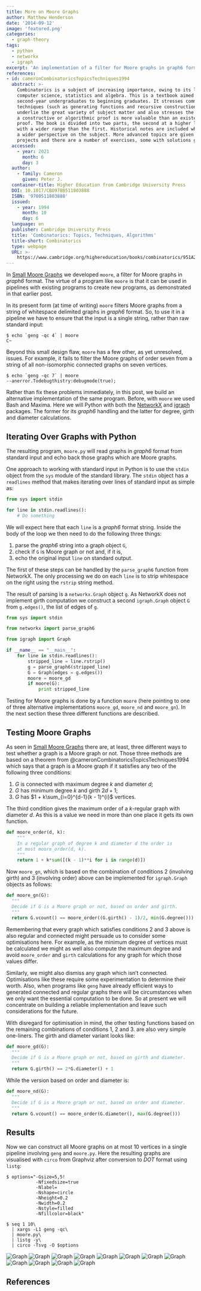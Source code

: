 ```yaml
---
title: More on Moore Graphs
author: Matthew Henderson
date: '2014-09-12'
image: 'featured.png'
categories:
  - graph-theory
tags:
  - python
  - networkx
  - igraph
excerpt: 'An implementation of a filter for Moore graphs in graph6 format in Python using the NetworkX and igraph packages'
references:
- id: cameronCombinatoricsTopicsTechniques1994
  abstract: >-
    Combinatorics is a subject of increasing importance, owing to its links with
    computer science, statistics and algebra. This is a textbook aimed at
    second-year undergraduates to beginning graduates. It stresses common
    techniques (such as generating functions and recursive construction) which
    underlie the great variety of subject matter and also stresses the fact that
    a constructive or algorithmic proof is more valuable than an existence
    proof. The book is divided into two parts, the second at a higher level and
    with a wider range than the first. Historical notes are included which give
    a wider perspective on the subject. More advanced topics are given as
    projects and there are a number of exercises, some with solutions given.
  accessed:
    - year: 2021
      month: 6
      day: 3
  author:
    - family: Cameron
      given: Peter J.
  container-title: Higher Education from Cambridge University Press
  DOI: 10.1017/CBO9780511803888
  ISBN: '9780511803888'
  issued:
    - year: 1994
      month: 10
      day: 6
  language: en
  publisher: Cambridge University Press
  title: 'Combinatorics: Topics, Techniques, Algorithms'
  title-short: Combinatorics
  type: webpage
  URL: >-
    https://www.cambridge.org/highereducation/books/combinatorics/951A2163C96B61B09140F054E021A9FE
---
```


In
[Small Moore Graphs](/post/2014/08/22/moore-graphs)
we developed
`moore`, a filter for Moore graphs in *graph6* format. The virtue of a program like
`moore` is that it can be used in pipelines with existing programs to create new
programs, as demonstrated in that earlier post.

In its present form (at time of writing) `moore` filters Moore graphs from a
string of whitespace delimited graphs in *graph6* format. So, to use it in a
pipeline we have to ensure that the input is a single string, rather than raw
standard input:

    $ echo `geng -qc 4` | moore
    C~

Beyond this small design flaw, `moore` has a few other, as yet unresolved,
issues. For example, it fails to filter the Moore graphs of order seven from a
string of all non-isomorphic connected graphs on seven vertices.

    $ echo `geng -qc 7` | moore
    --anerror.Todebugthistry:debugmode(true);

Rather than fix these problems immediately, in this post, we build an
alternative implementation of the same program. Before, with `moore` we used
Bash and Maxima. Here we will Python with both the
[NetworkX](http://networkx.lanl.gov/)
and
[igraph](http://igraph.org/)
packages. The former for its *graph6* handling and the latter
for degree, girth and diameter calculations.

Iterating Over Graphs with Python
---------------------------------

The resulting program, `moore.py` will read graphs in *graph6* format from
standard input and echo back those graphs which are Moore graphs.

One approach to working with standard input in Python is to use the `stdin`
object from the `sys` module of the standard library. The `stdin` object has a
`readlines` method that makes iterating over lines of standard input as simple
as:

```python
from sys import stdin

for line in stdin.readlines():
    # Do something
```

We will expect here that each `line` is a *graph6* format string. Inside the
body of the loop we then need to do the following three things:

1. parse the *graph6* string into a graph object `G`,
2. check if `G` is Moore graph or not and, if it is,
3. echo the original input `line` on standard output.

The first of these steps can be handled by the `parse_graph6` function from
NetworkX. The only processing we do on each `line` is to strip whitespace on
the right using the `rstrip` string method.

The result of parsing is a `networkx.Graph` object `g`. As NetworkX does not
implement girth computation we construct a second `igraph.Graph` object `G` from
`g.edges()`, the list of edges of `g`.

```python
from sys import stdin

from networkx import parse_graph6

from igraph import Graph

if __name__ == "__main__":
    for line in stdin.readlines():
        stripped_line = line.rstrip()
        g = parse_graph6(stripped_line)
        G = Graph(edges = g.edges())
        moore = moore_gd
        if moore(G):
            print stripped_line
```

Testing for Moore graphs is done by a function `moore` (here pointing to one of
three alternative implementations `moore_gd`, `moore_nd` and `moore_gn`). In the
next section these three different functions are described.

Testing Moore Graphs
--------------------

As seen in
[Small Moore Graphs](/post/2014/08/22/moore-graphs)
there
are, at least, three different ways to test whether a graph is a Moore graph
or not. Those three methods are based on a theorem from
@cameronCombinatoricsTopicsTechniques1994
which says that a graph is a Moore graph if
it satisfies any two of the following three conditions:

1. $G$ is connected with maximum degree $k$ and diameter $d$;
2. $G$ has minimum degree $k$ and girth $2d + 1$;
3. $G$ has $1 + k\sum_{i=0}^{d-1}(k - 1)^{i}$ vertices.

The third condition gives the maximum order of a $k$-regular graph with
diameter $d$. As this is a value we need in more than one place it gets its
own function.

```python
def moore_order(d, k):
    """
    In a regular graph of degree k and diameter d the order is
    at most moore_order(d, k).
    """
    return 1 + k*sum([(k - 1)**i for i in range(d)])
```

Now `moore_gn`, which is based on the combination of conditions 2 (involving
girth) and 3 (involving order) above can be implemented for `igraph.Graph`
objects as follows:

```python
def moore_gn(G):
  """
  Decide if G is a Moore graph or not, based on order and girth.
  """
  return G.vcount() == moore_order((G.girth() - 1)/2, min(G.degree()))
```

Remembering that every graph which satisfies conditions 2 and 3 above is also
regular and connected might persuade us to consider some optimisations
here. For example, as the minimum degree of vertices must be calculated we might
as well also compute the maximum degree and avoid `moore_order` and `girth`
calculations for any graph for which those values differ.

Similarly, we might also dismiss any graph which isn't connected. Optimisations
like these require some experimentation to determine their worth. Also, when
programs like `geng` have already efficient ways to generated connected and
regular graphs there will be circumstances when we only want the essential
computation to be done. So at present we will concentrate on building a reliable
implementation and leave such considerations for the future.

With disregard for optimisation in mind, the other testing functions based
on the remaining combinations of conditions 1, 2 and 3. are also very simple
one-liners. The girth and diameter variant looks like:

```python
def moore_gd(G):
  """
  Decide if G is a Moore graph or not, based on girth and diameter.
  """
  return G.girth() == 2*G.diameter() + 1
```

While the version based on order and diameter is:

```python
def moore_nd(G):
  """
  Decide if G is a Moore graph or not, based on order and diameter.
  """
  return G.vcount() == moore_order(G.diameter(), max(G.degree()))
```

Results
-------

Now we can construct all Moore graphs on at most 10 vertices in a single
pipeline involving `geng` and `moore.py`. Here the resulting graphs are
visualised with `circo` from Graphviz after conversion to *DOT* format using
`listg`:

    $ options="-Gsize=5,5!
               -Nfixedsize=true
               -Nlabel=
               -Nshape=circle
               -Nheight=0.2
               -Nwidth=0.2
               -Nstyle=filled
               -Nfillcolor=black"

    $ seq 1 10\
      | xargs -L1 geng -qc\
      | moore.py\
      | listg -y\
      | circo -Tsvg -O $options

![Graph](img/noname.dot.svg)
![Graph](img/noname.dot.2.svg)
![Graph](img/noname.dot.3.svg)
![Graph](img/noname.dot.4.svg)
![Graph](img/noname.dot.5.svg)
![Graph](img/noname.dot.6.svg)
![Graph](img/noname.dot.7.svg)
![Graph](img/noname.dot.8.svg)
![Graph](img/noname.dot.9.svg)
![Graph](img/noname.dot.10.svg)
![Graph](img/noname.dot.11.svg)
![Graph](img/noname.dot.12.svg)

References
----------

